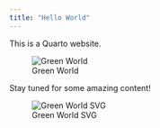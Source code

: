```yaml
---
title: "Hello World"
---
```


This is a Quarto website.

![Green World](assets/images/green_world.png)

Stay tuned for some amazing content!

![Green World SVG](assets/images/green_world.svg)

